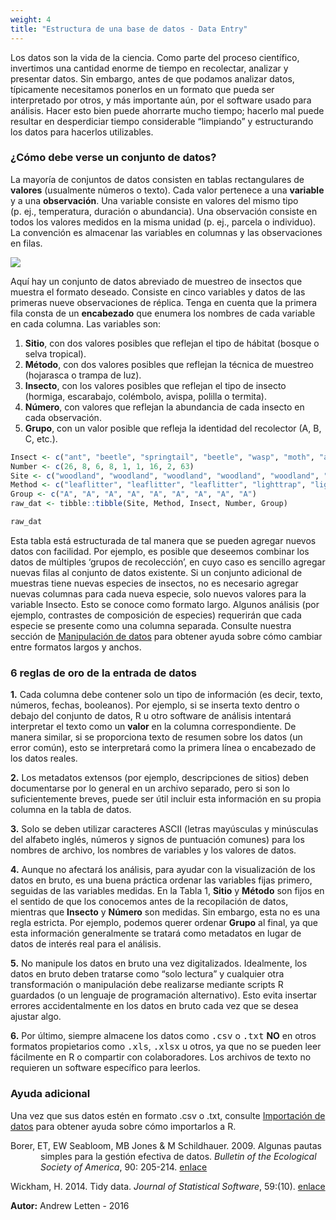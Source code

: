 ```yaml
---
weight: 4
title: "Estructura de una base de datos - Data Entry"
---
```


Los datos son la vida de la ciencia. Como parte del proceso científico, invertimos una cantidad enorme de tiempo en recolectar, analizar y presentar datos. Sin embargo, antes de que podamos analizar datos, típicamente necesitamos ponerlos en un formato que pueda ser interpretado por otros, y más importante aún, por el software usado para análisis. Hacer esto bien puede ahorrarte mucho tiempo; hacerlo mal puede resultar en desperdiciar tiempo considerable "limpiando" y estructurando los datos para hacerlos utilizables.

### ¿Cómo debe verse un conjunto de datos?

La mayoría de conjuntos de datos consisten en tablas rectangulares de **valores** (usualmente números o texto). Cada valor pertenece a una **variable** y a una **observación**. Una variable consiste en valores del mismo tipo (p. ej., temperatura, duración o abundancia). Una observación consiste en todos los valores medidos en la misma unidad (p. ej., parcela o individuo). La convención es almacenar las variables en columnas y las observaciones en filas.


![](Data_entry_image.jpg)

Aquí hay un conjunto de datos abreviado de muestreo de insectos que muestra el formato deseado. Consiste en cinco variables y datos de las primeras nueve observaciones de réplica. Tenga en cuenta que la primera fila consta de un **encabezado** que enumera los nombres de cada variable en cada columna. Las variables son:

1. **Sitio**, con dos valores posibles que reflejan el tipo de hábitat (bosque o selva tropical).
2. **Método**, con dos valores posibles que reflejan la técnica de muestreo (hojarasca o trampa de luz).
3. **Insecto**, con los valores posibles que reflejan el tipo de insecto (hormiga, escarabajo, colémbolo, avispa, polilla o termita).
4. **Número**, con valores que reflejan la abundancia de cada insecto en cada observación.
5. **Grupo**, con un valor posible que refleja la identidad del recolector (A, B, C, etc.).


```r
Insect <- c("ant", "beetle", "springtail", "beetle", "wasp", "moth", "ant", "termite", "springtail")
Number <- c(26, 8, 6, 8, 1, 1, 16, 2, 63)
Site <- c("woodland", "woodland", "woodland", "woodland", "woodland", "woodland", "rainforest", "rainforest", "rainforest")
Method <- c("leaflitter", "leaflitter", "leaflitter", "lighttrap", "lighttrap", "lighttrap", "leaflitter", "leaflitter", "leaflitter")
Group <- c("A", "A", "A", "A", "A", "A", "A", "A", "A")
raw_dat <- tibble::tibble(Site, Method, Insect, Number, Group)
```

```r
raw_dat
```
 
Esta tabla está estructurada de tal manera que se pueden agregar nuevos datos con facilidad. Por ejemplo, es posible que deseemos combinar los datos de múltiples 'grupos de recolección', en cuyo caso es sencillo agregar nuevas filas al conjunto de datos existente. Si un conjunto adicional de muestras tiene nuevas especies de insectos, no es necesario agregar nuevas columnas para cada nueva especie, solo nuevos valores para la variable Insecto. Esto se conoce como formato largo. Algunos análisis (por ejemplo, contrastes de composición de especies) requerirán que cada especie se presente como una columna separada. Consulte nuestra sección de [Manipulación de datos](/data-manipulation/reshaping-data/) para obtener ayuda sobre cómo cambiar entre formatos largos y anchos.

### 6 reglas de oro de la entrada de datos

**1.** Cada columna debe contener solo un tipo de información (es decir, texto, números, fechas, booleanos). Por ejemplo, si se inserta texto dentro o debajo del conjunto de datos, R u otro software de análisis intentará interpretar el texto como un **valor** en la columna correspondiente. De manera similar, si se proporciona texto de resumen sobre los datos (un error común), esto se interpretará como la primera línea o encabezado de los datos reales.

**2.** Los metadatos extensos (por ejemplo, descripciones de sitios) deben documentarse por lo general en un archivo separado, pero si son lo suficientemente breves, puede ser útil incluir esta información en su propia columna en la tabla de datos.

**3.** Solo se deben utilizar caracteres ASCII (letras mayúsculas y minúsculas del alfabeto inglés, números y signos de puntuación comunes) para los nombres de archivo, los nombres de variables y los valores de datos.

**4.** Aunque no afectará los análisis, para ayudar con la visualización de los datos en bruto, es una buena práctica ordenar las variables fijas primero, seguidas de las variables medidas. En la Tabla 1, **Sitio** y **Método** son fijos en el sentido de que los conocemos antes de la recopilación de datos, mientras que **Insecto** y **Número** son medidas. Sin embargo, esta no es una regla estricta. Por ejemplo, podemos querer ordenar **Grupo** al final, ya que esta información generalmente se tratará como metadatos en lugar de datos de interés real para el análisis.

**5.** No manipule los datos en bruto una vez digitalizados. Idealmente, los datos en bruto deben tratarse como "solo lectura" y cualquier otra transformación o manipulación debe realizarse mediante scripts R guardados (o un lenguaje de programación alternativo). Esto evita insertar errores accidentalmente en los datos en bruto cada vez que se desea ajustar algo.

**6.** Por último, siempre almacene los datos como <font face="monospace">.csv</font> o <font face="monospace">.txt</font> **NO** en otros formatos propietarios como <font face="monospace">.xls</font>, <font face="monospace">.xlsx</font> u otros, ya que no se pueden leer fácilmente en R o compartir con colaboradores. Los archivos de texto no requieren un software específico para leerlos.

### Ayuda adicional
Una vez que sus datos estén en formato .csv o .txt, consulte [Importación de datos](/getting-started-with-r/importing-data)  para obtener ayuda sobre cómo importarlos a R.

<p style="margin-left:.5in;text-indent:-.5in">Borer, ET, EW Seabloom, MB Jones & M Schildhauer. 2009. Algunas pautas simples para la gestión efectiva de datos. *Bulletin of the Ecological Society of America*, 90: 205-214. [enlace](http://dx.doi.org/10.1890/0012-9623-90.2.205)</p>
<p style="margin-left:.5in;text-indent:-.5in">Wickham, H. 2014. Tidy data. *Journal of Statistical Software*, 59:(10). [enlace](http://www.jstatsoft.org/v59/i10/paper)</p>

**Autor:** Andrew Letten - 2016
